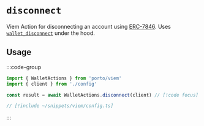 # `disconnect`

Viem Action for disconnecting an account using [ERC-7846](https://github.com/ethereum/ERCs/pull/779). Uses [`wallet_disconnect`](/sdk/rpc/wallet_disconnect) under the hood.

## Usage

:::code-group

```ts twoslash [example.ts]
import { WalletActions } from 'porto/viem'
import { client } from './config'

const result = await WalletActions.disconnect(client) // [!code focus]
```

```ts twoslash [config.ts] filename="config.ts"
// [!include ~/snippets/viem/config.ts]
```

:::
